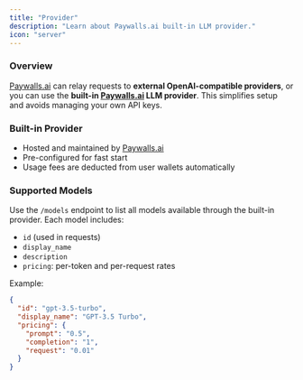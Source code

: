 ```yaml
---
title: "Provider"
description: "Learn about Paywalls.ai built-in LLM provider."
icon: "server"
---
```


### Overview

[Paywalls.ai](http://Paywalls.ai) can relay requests to **external OpenAI-compatible providers**, or you can use the **built-in **[**Paywalls.ai**](http://Paywalls.ai)** LLM provider**. This simplifies setup and avoids managing your own API keys.

### Built-in Provider

- Hosted and maintained by [Paywalls.ai](http://Paywalls.ai)
- Pre-configured for fast start
- Usage fees are deducted from user wallets automatically

### Supported Models

Use the `/models` endpoint to list all models available through the built-in provider. Each model includes:

- `id` (used in requests)
- `display_name`
- `description`
- `pricing`: per-token and per-request rates 

Example:

```json
{
  "id": "gpt-3.5-turbo",
  "display_name": "GPT-3.5 Turbo",
  "pricing": {
    "prompt": "0.5",
    "completion": "1",
    "request": "0.01"
  }
}
```